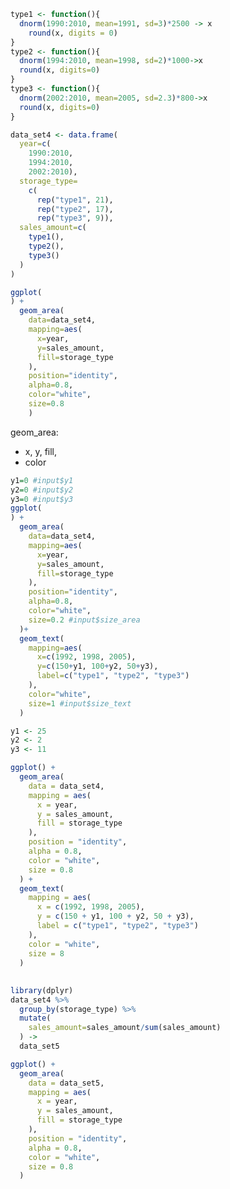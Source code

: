 
```r
type1 <- function(){
  dnorm(1990:2010, mean=1991, sd=3)*2500 -> x
    round(x, digits = 0)
}
type2 <- function(){
  dnorm(1994:2010, mean=1998, sd=2)*1000->x
  round(x, digits=0)
}
type3 <- function(){
  dnorm(2002:2010, mean=2005, sd=2.3)*800->x
  round(x, digits=0)
}

data_set4 <- data.frame(
  year=c(
    1990:2010,
    1994:2010,
    2002:2010),
  storage_type=
    c(
      rep("type1", 21),
      rep("type2", 17),
      rep("type3", 9)),
  sales_amount=c(
    type1(), 
    type2(),
    type3()
  )
)
```

```r
ggplot(
) +
  geom_area(
    data=data_set4,
    mapping=aes(
      x=year,
      y=sales_amount,
      fill=storage_type
    ),
    position="identity",
    alpha=0.8,
    color="white",
    size=0.8
    )
```

geom_area:

  * x, y, fill,
  * color
  
```r
y1=0 #input$y1
y2=0 #input$y2
y3=0 #input$y3
ggplot(
) +
  geom_area(
    data=data_set4,
    mapping=aes(
      x=year,
      y=sales_amount,
      fill=storage_type
    ),
    position="identity",
    alpha=0.8,
    color="white",
    size=0.2 #input$size_area
  )+
  geom_text(
    mapping=aes(
      x=c(1992, 1998, 2005),
      y=c(150+y1, 100+y2, 50+y3),
      label=c("type1", "type2", "type3")
    ),
    color="white",
    size=1 #input$size_text
  )
```

```r
y1 <- 25
y2 <- 2
y3 <- 11

ggplot() +
  geom_area(
    data = data_set4,
    mapping = aes(
      x = year,
      y = sales_amount,
      fill = storage_type
    ),
    position = "identity",
    alpha = 0.8,
    color = "white",
    size = 0.8
  ) +
  geom_text(
    mapping = aes(
      x = c(1992, 1998, 2005),
      y = c(150 + y1, 100 + y2, 50 + y3),
      label = c("type1", "type2", "type3")
    ),
    color = "white",
    size = 8
  )
```

##

```r
library(dplyr)
data_set4 %>%
  group_by(storage_type) %>%
  mutate(
    sales_amount=sales_amount/sum(sales_amount)
  ) -> 
  data_set5
```

```r
ggplot() +
  geom_area(
    data = data_set5,
    mapping = aes(
      x = year,
      y = sales_amount,
      fill = storage_type
    ),
    position = "identity",
    alpha = 0.8,
    color = "white",
    size = 0.8
  ) 
```

